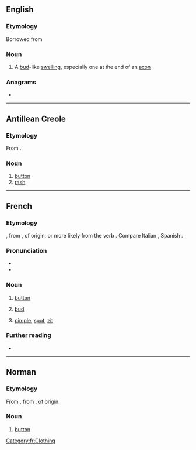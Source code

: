 {{also|Bouton}}
==English==

===Etymology===
Borrowed from {{bor|en|fr|bouton}}

===Noun===
{{en-noun}}

# A [[bud]]-like [[swelling]], especially one at the end of an [[axon]]

===Anagrams===
* {{anagrams|en|a=bnootu|unboot}}

----

==Antillean Creole==

===Etymology===
From {{der|gcf|fr|bouton}}.

===Noun===
{{head|gcf|noun}}

# [[button]]
# [[rash]]

----

==French==

===Etymology===
{{etyl|fro|fr}} {{m|fro|boton}}, from {{etyl|LL.|fr}} {{m|la|*bottōnem}}, of {{etyl|gem|fr}} origin, or more likely from the verb {{suffix|bouter|on|lang=fr}}. Compare Italian {{m|it|bottone}}, Spanish {{m|es|botón}}.

===Pronunciation===
* {{fr-IPA}}
* {{audio|Fr-bouton.ogg|audio|lang=fr}}

===Noun===
{{fr-noun|m}}

# [[button]]
# {{lb|fr|botany}} [[bud]]
# [[pimple]], [[spot]], [[zit]]

===Further reading===
* {{R:TLFi}}

[[Category:fr:Clothing]]

----

==Norman==

===Etymology===
From {{etyl|fro|nrf}} {{m|fro|boton}}, from {{etyl|LL.|nrf}} {{m|la|*bottōnem}}, of {{etyl|gem|nrf}} origin.

===Noun===
{{nrf-noun|m}}

# {{lb|nrf|Jersey}} [[button]]

{{topics|nrf|Clothing}}